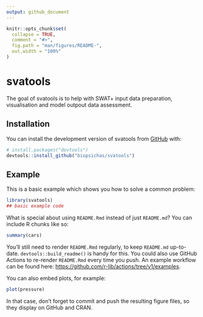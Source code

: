 ```yaml
---
output: github_document
---
```


<!-- README.md is generated from README.Rmd. Please edit that file -->

```r
knitr::opts_chunk$set(
  collapse = TRUE,
  comment = "#>",
  fig.path = "man/figures/README-",
  out.width = "100%"
)
```

# svatools

<!-- badges: start -->
<!-- badges: end -->

The goal of svatools is to help with SWAT+ input data preparation, visualisation and model outpout data assessment.

## Installation

You can install the development version of svatools from [GitHub](https://github.com/) with:

``` r
# install.packages("devtools")
devtools::install_github("biopsichas/svatools")
```

## Example

This is a basic example which shows you how to solve a common problem:

```r
library(svatools)
## basic example code
```

What is special about using `README.Rmd` instead of just `README.md`? You can include R chunks like so:

```r
summary(cars)
```

You'll still need to render `README.Rmd` regularly, to keep `README.md` up-to-date. `devtools::build_readme()` is handy for this. You could also use GitHub Actions to re-render `README.Rmd` every time you push. An example workflow can be found here: <https://github.com/r-lib/actions/tree/v1/examples>.

You can also embed plots, for example:

```r
plot(pressure)
```

In that case, don't forget to commit and push the resulting figure files, so they display on GitHub and CRAN.
